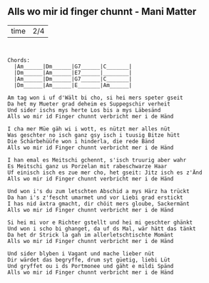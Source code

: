 ## Alls wo mir id finger chunnt - Mani Matter

           
-----  ----
time   2/4 
-----  ----


```


Chords:
  |Am______|Dm______|G7______|C_______|
  |Dm______|Am______|E7______|________|
  |Am______|Dm______|G7______|C_______|
  |Dm______|Am______|E_______|Am______| 

Am tag won i uf d'Wält bi cho, si hei mers speter gseit
Da het my Mueter grad deheim es Suppegschir verheit
Und sider ischs mys herte Los bis a mys Läbesänd
Alls wo mir id Finger chunnt verbricht mer i de Händ

I cha mer Müe gäh wi i wott, es nützt mer alles nüt
Was geschter no isch ganz gsy isch i tuusig Bitze hütt
Die Schärbehüüfe won i hinderla, die rede Bänd
Alls wo mir id Finger chunnt verbricht mer i de Händ

I han emal es Meitschi gchennt, s'isch truurig aber wahr
Es Meitschi ganz us Porzelan mit rabeschwarze Haar
Uf einisch isch es zue mer cho, het gseit: Jitz isch es z'Änd
Alls wo mir id Finger chunnt verbricht mer i de Händ

Und won i's du zum letschten Abschid a mys Härz ha trückt
Da han i's z'fescht umarmet und vor Liebi grad erstickt
I has nid äxtra gmacht, dir chöit mers gloube, Sackermänt
Alls wo mir id Finger chunnt verbricht mer i de Händ

Si hei mi vor e Richter gstellt und hei mi geschter ghänkt
Und won i scho bi ghanget, da uf ds Mal, wär hätt das tänkt
Da het dr Strick la gah im allerletschtischte Momänt
Alls wo mir id Finger chunnt verbricht mer i de Händ

Und sider blyben i Vagant und mache lieber nüt
Dir wärdet das begryffe, drum syt güetig, liebi Lüt
Und gryffet ou i ds Portmonee und gäht e mildi Spänd
Alls wo mir id Finger chunnt verbricht mer i de Händ
```
